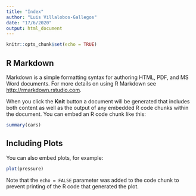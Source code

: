 ```yaml
---
title: "Index"
author: "Luis Villalobos-Gallegos"
date: "17/6/2020"
output: html_document
---
```


```r
knitr::opts_chunk$set(echo = TRUE)
```

## R Markdown
Markdown is a simple formatting syntax for authoring HTML, PDF, and MS Word documents. For more details on using R Markdown see <http://rmarkdown.rstudio.com>.

When you click the **Knit** button a document will be generated that includes both content as well as the output of any embedded R code chunks within the document. You can embed an R code chunk like this:   

```r
summary(cars)
```

## Including Plots

You can also embed plots, for example:

```r
plot(pressure)
```

Note that the `echo = FALSE` parameter was added to the code chunk to prevent printing of the R code that generated the plot.
